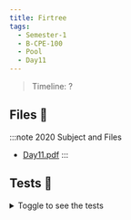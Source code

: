 ```yaml
---
title: Firtree
tags:
  - Semester-1
  - B-CPE-100
  - Pool
  - Day11
---
```

> Timeline: ?


## Files 📂

:::note 2020 Subject and Files
- [Day11.pdf](https://github.com/Studio-17/Epitech-Subjects/raw/main/Semester-1/B-CPE-100/Pool/Day11/Day11.pdf)
:::

## Tests 🤖
<details>
  <summary>Toggle to see the tests</summary>
  <div>
Yo
  </div>
</details>

